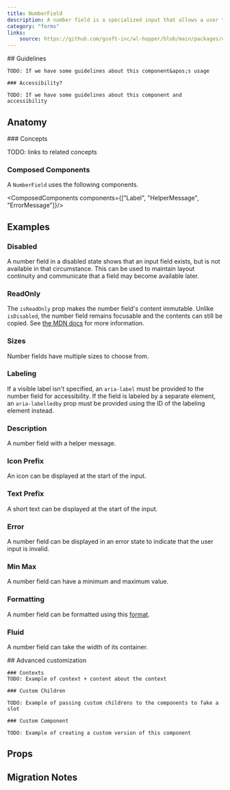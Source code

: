 ```yaml
---
title: NumberField
description: A number field is a specialized input that allows a user to enter a number.
category: "forms"
links:
    source: https://github.com/gsoft-inc/wl-hopper/blob/main/packages/components/src/inputs/src/NumberField.tsx
---
```


<Example src="inputs/docs/numberField/preview" isOpen />

<FeatureFlag flag="next">
    ## Guidelines

    TODO: If we have some guidelines about this component&apos;s usage

    ### Accessibility?

    TODO: If we have some guidelines about this component and accessibility
</FeatureFlag>

## Anatomy

<FeatureFlag flag="rc">
### Concepts

TODO: links to related concepts
</FeatureFlag>

### Composed Components

A `NumberField` uses the following components.

<ComposedComponents components={["Label", "HelperMessage", "ErrorMessage"]}/>

## Examples

### Disabled
A number field in a disabled state shows that an input field exists, but is not available in that circumstance. This can be used to maintain layout continuity and communicate that a field may become available later.

<Example src="inputs/docs/numberField/disabled" />

### ReadOnly
The `isReadOnly` prop makes the number field's content immutable. Unlike `isDisabled`, the number field remains focusable and the contents can still be copied. See [the MDN docs](https://developer.mozilla.org/en-US/docs/Web/HTML/Attributes/readonly) for more information.

<Example src="inputs/docs/numberField/readOnly" />

### Sizes
Number fields have multiple sizes to choose from.

<Example src="inputs/docs/numberField/sizes" />

### Labeling
If a visible label isn't specified, an `aria-label` must be provided to the number field for accessibility. If the field is labeled by a separate element, an `aria-labelledby` prop must be provided using the ID of the labeling element instead.

<Example src="inputs/docs/numberField/labeling" />

### Description
A number field with a helper message.

<Example src="inputs/docs/numberField/description" />

### Icon Prefix
An icon can be displayed at the start of the input.

<Example src="inputs/docs/numberField/iconPrefix" />

### Text Prefix
A short text can be displayed at the start of the input.

<Example src="inputs/docs/numberField/textPrefix" />

### Error
A number field can be displayed in an error state to indicate that the user input is invalid.

<Example src="inputs/docs/numberField/error" />

### Min Max
A number field can have a minimum and maximum value.

<Example src="inputs/docs/numberField/minmax" />

### Formatting
A number field can be formatted using this [format](https://developer.mozilla.org/en-US/docs/Web/JavaScript/Reference/Global_Objects/Intl/NumberFormat/NumberFormat).

<Example src="inputs/docs/numberField/formatting" />

### Fluid
A number field can take the width of its container.

<Example src="inputs/docs/numberField/fluid" />

<FeatureFlag flag="next">
    ## Advanced customization

    ### Contexts
    TODO: Example of context + content about the context

    ### Custom Children

    TODO: Example of passing custom childrens to the components to fake a slot

    ### Custom Component

    TODO: Example of creating a custom version of this component
</FeatureFlag>

## Props

<PropTable component="NumberField" />

## Migration Notes

<MigrateGuide src="inputs/docs/migration-notes-number-field" />
